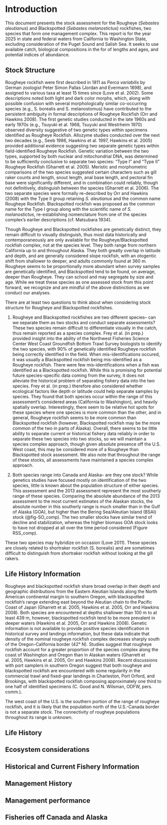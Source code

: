 # Introduction

This document presents the stock assessment for the Rougheye (*Sebastes aleutianus*) and Blackspotted (*Sebastes melanostictus*) rockfishes, two species that form one management complex. This report is for the year 2025 in state and federal waters from California to Washington State, excluding consideration of the Puget Sound and Salish Sea. It seeks to use available catch, biological compositions in the for of lengths and ages, and potential indices of abundance.

## Stock Structure

Rougheye rockfish were first described in 1811 as *Perca variabilis* by German zoologist Peter Simon Pallas (Jordan and Evermann 1898), and assigned to various taxa at least 15 times since (Love et al. 2002).  Some descriptions noted both light and dark color morphs, which, along with possible confusion with several morphologically similar co-occurring species (e.g., S. borealis and S. melanostomus) have contributed to the persistent ambiguity in formal descriptions of Rougheye Rockfish (Orr and Hawkins 2008).  The first genetic studies conducted in the late 1960s and early 1970s (e.g., Tsuyuki et al. 1968, Tsuyuki and Westrheim 1970) observed diversity suggestive of two genetic types within specimens identified as Rougheye Rockfish.  Allozyme studies conducted over the next two decades (e.g., Seeb 1986, Hawkins et al. 1997, Hawkins et al. 2005) provided additional evidence suggesting two separate genetic types within field-identified Rougheye Rockfish.  Genetic variation between the two types, supported by both nuclear and mitochondrial DNA, was determined to be sufficiently conclusive to separate two species: “Type I” and “Type II” Rougheye Rockfish (Gharrett et al. 2005).  Meristic and morphometric comparisons of the two species suggested certain characters such as gill raker counts and length, snout length, anal base length, and pectoral fin base were significantly different, and in combination could reliably, though not definitively, distinguish between the species (Gharrett et al. 2006).  The two separate species were formally re-described by Orr and Hawkins (2008) with the Type II group retaining *S. aleutianus* and the common name Rougheye Rockfish.  Blackspotted rockfish was proposed as the common name for the Type I group along with the scientific name of *S. melanostictus*, re-establishing nomenclature from one of the species complex’s earlier descriptions (cf. Matsubara 1934).

Though Rougheye and Blackspotted rockfishes are genetically distinct, they remain difficult to visually distinguish, thus most data historically and contemporaneously are only available for the Rougheye/Blackspotted rockfish complex, not at the species level. They both range from northern California up to and throughout Alaska. They both greatly overlap in latitude and depth, and are generally considered slope rockfish, with an otogentic shift from shallower to deeper, and adults commonly found at 360 m. Rougheye seems to be proportionally more abundant when survey samples are genetically identified, and Blackspotted tend to be found, on average, deeper than Rougheye. They can school and may segregate by size and age. While we treat these species as one assessed stock from this point forward, we recognize and are mindful of the above distinctions as we conduct our analyses.

There are at least two questions to think about when considering stock structure for Rougheye and Blackspotted rockfishes.

1.  Rougheye and Blackspotted rockfishes are two different species– can we separate them as two stocks and conduct separate assessments? These two species remain difficult to differentiate visually in the catch, thus remain reported as a species complex. Frey et al. (in prep.) provided insight into the ability of the Northwest Fisheries Science Center West Coast Groundfish Bottom Trawl Survey biologists to identify the two species, with 90% of genetically identified Rougheye rockfish being correctly identified in the field. When mis-identifications occured, it was usually a Blackspotted rockfish being mis-identified as a Rougheye rockfish. There were few mis-identifications when a fish was identified as a Blackspotted rockfish. While this is promising for potential future species-specific data coming from the survey, it does not alleviate the historical problem of separating fishery data into the two species. Frey et al. (in prep.) therefore also considered whether ecological factors like depth or latitude could help separate samples by species. They found that both species occur within the range of this assessment’s considered areas (California to Washington), and heavily spatially overlap. Interestingly, there seem to be relative hot spots for these species where one species is more common than the other, and in general, Rougheye rockfish seems to be more common than Blackspotted rockfish (however, Blackspotted rockfish may be the more common of the two in parts of Alaska). Overall, there seems to be little ability to separate current or historical fishery data reliably in order to separate these two species into two stocks, so we will maintain a species complex approach, though given absolute presence off the U.S. West coast, this may be considered more of a Rougheye than Blackspotted stock assessment. We also note that throughout the range of these stocks, all assessments have maintained a species complex approach.

2. Both species range into Canada and Alaska– are they one stock? While genetics studies have focused mostly on identification of the two species, little is known about the population structure of either species. This assessment and the 2013 assessment represent the most southerly range of these species. Comparing the absolute abundance of the 2013 assessment to the most current estimates of the Alaskan stocks, the absolute number in this southerly range is much smaller than in the Gulf of Alaska (GOA), but higher than the Bering Sea/Aleutian Island (BSAI) stock (@fig-SO_comp). The two smaller stocks have similar trend of decline and stabilization, whereas the higher biomass GOA stock looks to have not dropped at all over the time period considered (Figure RSS_comp).


  These two species may hybridize on occasion (Love 2011).  These species are closely related to shortraker rockfish (S. borealis) and are sometimes difficult to distinguish from shortraker rockfish without looking at the gill rakers.  



## Life History Information



Rougheye and blackspotted rockfish share broad overlap in their depth and geographic distributions from the Eastern Aleutian Islands along the North American continental margin to southern Oregon, with blackspotted rockfish’s range extending east beyond the Aleutian chain to the Pacific Coast of Japan (Gharrett et al. 2005, Hawkins et al. 2005, Orr and Hawkins 2008).  Both species are encountered at depths shallower than 100 m to at least 439 m, however, blackspotted rockfish tend to be more prevalent in deeper waters (Hawkins et al. 2005, Orr and Hawkins 2008).  Genetic information is not available to provide positive species identification in historical survey and landings information, but these data indicate that density of the nominal rougheye rockfish complex decreases sharply south of the Oregon-California border (42° N).  Studies suggest that rougheye rockfish account for a greater proportion of the species complex along the coast of Washington and Oregon than in Alaskan waters (Gharrett et al. 2005, Hawkins et al. 2005, Orr and Hawkins 2008).  Recent discussions with port samplers in southern Oregon suggest that both rougheye and blackspotted rockfish are encountered with some regularity in the commercial trawl and fixed-gear landings in Charleston, Port Orford, and Brookings, with blackspotted rockfish composing approximately one third to one half of identified specimens (C. Good and N. Wilsman, ODFW, pers. comm.).

The west coast of the U.S. is the southern portion of the range of rougheye rockfish, and it is likely that the population north of the U.S.-Canada border is not a separate stock.  The connectivity of rougheye populations throughout its range is unknown.



## Life History

<!-- Important features of life history that affect management (e.g., migration, sexual dimorphism, bathymetric demography).   -->

## Ecosystem considerations

<!-- Ecosystem considerations that include relevant information on how environmental drivers, prey, competition, predation, and/or (habitat requirements/preferences may affect stock’s status, vital rates (growth, survival, productivity, recruitment), or range and distribution. Ecosystem considerations may also include how these factors, cross-FMP interactions with other fisheries and human social dynamics that may affect the stock (e.g., reliance and dependence by fishing communities, non-target species constraining harvest rates). The length and depth of this section will depend on availability of information from published studies and Integrated Ecosystem Assessment reports, expertise of the STAT, and whether ecosystem factors contribute quantitative information to the assessment. This is not required for an update assessment if a citation to the previous assessment is provided.  -->

## Historical and Current Fishery Information

<!-- Important features of current fishery and relevant history of fishery.  -->

## Management History

<!---
Summary of management history (e.g., changes in mesh sizes, trip limits, or other management actions that may have significantly altered selection, catch rates, or discards). 
--->

## Management performance

<!-- Management performance, including a table or tables comparing Overfishing Limit (OFL), Acceptable Biological Catch (ABC), Annual Catch Limit (ACL), landings, and catch (i.e., landings plus discard) for each area and year. Groundfish assessments that estimate dead discarded catch must include a disclaimer noting that total mortality estimates from the WCGOP and from the stock assessment may differ due to the use of different methods. Investigation into how these methods differ is beyond the scope of a benchmark assessment. The rationale for modeling discard mortality can also be provided. This should be included in all update assessments.  -->


## Fisheries off Canada and Alaska

<!-- Description of fisheries for this species off Canada, Alaska and/or Mexico, including references to any recent assessments of those stocks extending beyond the Council’s jurisdiction. STATs are strongly encouraged to include a summary of catches and estimates of stock size and stock status for the most recent ten years if such information can be assembled without excessive difficulty. This is not required for an update assessment.    -->






